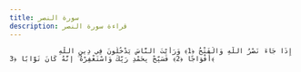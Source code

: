 ```yaml
---
title: سورة النصر
description: قراءة سورة النصر
---
```


                إِذَا جَاءَ نَصْرُ اللَّهِ وَالْفَتْحُ ﴿1﴾ وَرَأَيْتَ النَّاسَ يَدْخُلُونَ فِي دِينِ اللَّهِ أَفْوَاجًا ﴿2﴾ فَسَبِّحْ بِحَمْدِ رَبِّكَ وَاسْتَغْفِرْهُ ۚ إِنَّهُ كَانَ تَوَّابًا ﴿3﴾
